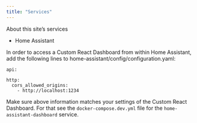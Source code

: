 ```yaml
---
title: "Services"
---
```


About this site's services

- Home Assistant

In order to access a Custom React Dashboard from within Home Assistant, add the following lines to home-assistant/config/configuration.yaml:

```
api:

http:
  cors_allowed_origins:
    - http://localhost:1234
```

Make sure above information matches your settings of the Custom React Dashboard. For that see the ```docker-compose.dev.yml``` file for the ```home-assistant-dashboard``` service.